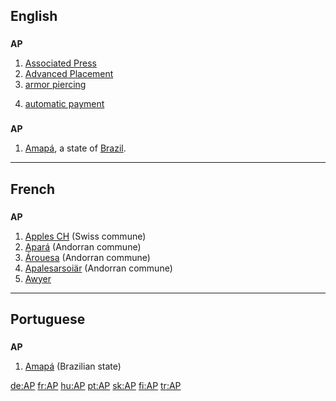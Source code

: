 ==English==

==={{initialism}}===
'''AP'''

# [[w:Associated Press|Associated Press]]
# [[w:Advanced Placement|Advanced Placement]]
# [[w:armor piercing|armor piercing]]
# {{finance}} [[automatic payment]]
==={{abbreviation}}===
'''AP'''
#[[Amapá]], a state of [[Brazil]].
----

==French==

==={{abbreviation}}===
'''AP'''

# [[w:Apples CH|Apples CH]] (Swiss commune)
# [[w:Apará|Apará]] (Andorran commune)
# [[w:Árouesa|Árouesa]] (Andorran commune)
# [[w:Apalesarsoiär|Apalesarsoiär]] (Andorran commune)
# [[Awyer (RS)|Awyer]]

----

==Portuguese==

==={{abbreviation}}===
'''AP'''

# [[Amapá]] (Brazilian state)

[[de:AP]]
[[fr:AP]]
[[hu:AP]]
[[pt:AP]]
[[sk:AP]]
[[fi:AP]]
[[tr:AP]]